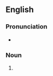 ==English==

===Pronunciation===
* {{IPA|en|/ˈθaʊzəntθs/}}

===Noun===
{{head|en|noun form}}

# {{plural of|en|thousandth}}